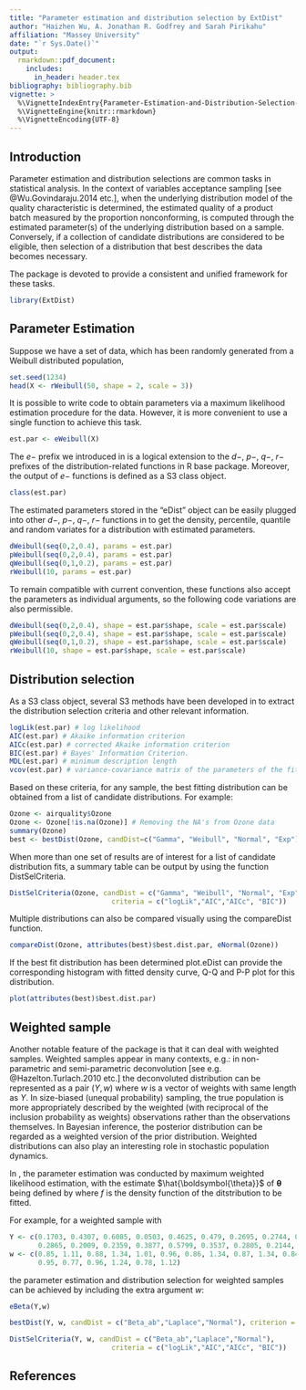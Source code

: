 ```yaml
---
title: "Parameter estimation and distribution selection by ExtDist"
author: "Haizhen Wu, A. Jonathan R. Godfrey and Sarah Pirikahu"
affiliation: "Massey University"
date: "`r Sys.Date()`"
output:
  rmarkdown::pdf_document:
    includes:
      in_header: header.tex
bibliography: bibliography.bib
vignette: >
  %\VignetteIndexEntry{Parameter-Estimation-and-Distribution-Selection-by-ExtDist}
  %\VignetteEngine{knitr::rmarkdown}
  %\VignetteEncoding{UTF-8}
---
```


## Introduction
Parameter estimation and distribution selections are common tasks in statistical analysis. In the context of variables acceptance sampling [see @Wu.Govindaraju.2014 etc.], when the underlying distribution model of the quality characteristic is determined, the estimated quality of a product batch measured by the proportion nonconforming, is computed through the estimated parameter(s) of the underlying distribution based on a sample. Conversely, if a collection of candidate distributions are considered to be eligible, then selection of a distribution that best describes the data becomes necessary. 

The \CRANpkg{ExtDist} package is devoted to provide a consistent and unified framework for these tasks.

```r
library(ExtDist)
```

## Parameter Estimation
Suppose we have a set of data, which has been randomly generated from a Weibull distributed population,
```r
set.seed(1234)
head(X <- rWeibull(50, shape = 2, scale = 3))
```

It is possible to write code to obtain parameters via a maximum likelihood estimation procedure for the data. However, it is more convenient to use a single function to achieve this task.

```r
est.par <- eWeibull(X)
```

The $e-$ prefix we introduced in \CRANpkg{ExtDist} is a logical extension to the $d-$, $p-$, $q-$, $r-$ prefixes of the distribution-related functions in R base package. Moreover, the output of $e-$ functions is defined as a S3 class object.

```r
class(est.par)
```

The estimated parameters stored in the "eDist" object can be easily plugged into other $d-$, $p-$, $q-$, $r-$ functions in \CRANpkg{ExtDist} to get the density, percentile, quantile and random variates for a distribution with estimated parameters.

```r
dWeibull(seq(0,2,0.4), params = est.par)
pWeibull(seq(0,2,0.4), params = est.par)
qWeibull(seq(0,1,0.2), params = est.par)
rWeibull(10, params = est.par)
```

To remain compatible with current convention, these functions also accept the parameters as individual arguments, so the following code variations are also permissible.

```r
dWeibull(seq(0,2,0.4), shape = est.par$shape, scale = est.par$scale)
pWeibull(seq(0,2,0.4), shape = est.par$shape, scale = est.par$scale)
qWeibull(seq(0,1,0.2), shape = est.par$shape, scale = est.par$scale)
rWeibull(10, shape = est.par$shape, scale = est.par$scale)
```
## Distribution selection
As a S3 class object, several S3 methods have been developed in \CRANpkg{ExtDist} to extract the distribution selection criteria and other relevant information.
```r
logLik(est.par) # log likelihood
AIC(est.par) # Akaike information criterion
AICc(est.par) # corrected Akaike information criterion
BIC(est.par) # Bayes' Information Criterion. 
MDL(est.par) # minimum description length 
vcov(est.par) # variance-covariance matrix of the parameters of the fitted distribution
```
Based on these criteria, for any sample, the best fitting distribution can be obtained from a list of candidate distributions. For example:
```r
Ozone <- airquality$Ozone
Ozone <- Ozone[!is.na(Ozone)] # Removing the NA's from Ozone data
summary(Ozone)
best <- bestDist(Ozone, candDist=c("Gamma", "Weibull", "Normal", "Exp"), criterion = "logLik");best
```

When more than one set of results are of interest for a list of candidate distribution fits, a summary table can be output by using the function DistSelCriteria.

```r
DistSelCriteria(Ozone, candDist = c("Gamma", "Weibull", "Normal", "Exp"),
                         criteria = c("logLik","AIC","AICc", "BIC"))
```
Multiple distributions can also be compared visually using the compareDist function.
```r
compareDist(Ozone, attributes(best)$best.dist.par, eNormal(Ozone))
```
If the best fit distribution has been determined plot.eDist can provide the corresponding histogram with fitted density curve, Q-Q and P-P plot for this distribution.
```r
plot(attributes(best)$best.dist.par)
```

## Weighted sample
Another notable feature of the \CRANpkg{ExtDist} package is that it can deal with weighted samples. Weighted samples appear in many contexts, e.g.: in non-parametric and semi-parametric deconvolution [see e.g. @Hazelton.Turlach.2010 etc.] the deconvoluted distribution can be represented as a pair $(Y,w)$ where $w$ is a vector of weights with same length as $Y$. In size-biased (unequal probability) sampling, the true population is more appropriately described by the weighted (with reciprocal of the inclusion probability as weights) observations rather than the observations themselves. In Bayesian inference, the posterior distribution can be regarded as a weighted version of the prior distribution. Weighted distributions can also play an interesting role in stochastic population dynamics.

In \CRANpkg{ExtDist}, the parameter estimation was conducted by maximum weighted likelihood estimation, with the estimate $\hat{\boldsymbol{\theta}}$ of $\boldsymbol{\theta}$ being defined by
\begin{align}\label{eq:1}
\hat{\boldsymbol{\theta}}^{w}=\arg\max_{\boldsymbol{\theta}}\sum_{i=1}^n w_i\ln f(Y_i;\boldsymbol{\theta}),
\end{align}
where $f$ is the density function of the ditstribution to be fitted.

For example, for a weighted sample with 
```r
Y <- c(0.1703, 0.4307, 0.6085, 0.0503, 0.4625, 0.479, 0.2695, 0.2744, 0.2713, 0.2177, 
       0.2865, 0.2009, 0.2359, 0.3877, 0.5799, 0.3537, 0.2805, 0.2144, 0.2261, 0.4016)
w <- c(0.85, 1.11, 0.88, 1.34, 1.01, 0.96, 0.86, 1.34, 0.87, 1.34, 0.84, 0.84, 0.83, 1.09, 
       0.95, 0.77, 0.96, 1.24, 0.78, 1.12)
```
the parameter estimation and distribution selection for weighted samples can be achieved by including the extra argument $w$:
```r
eBeta(Y,w)

bestDist(Y, w, candDist = c("Beta_ab","Laplace","Normal"), criterion = "AIC")

DistSelCriteria(Y, w, candDist = c("Beta_ab","Laplace","Normal"),
                         criteria = c("logLik","AIC","AICc", "BIC"))
```

## References




